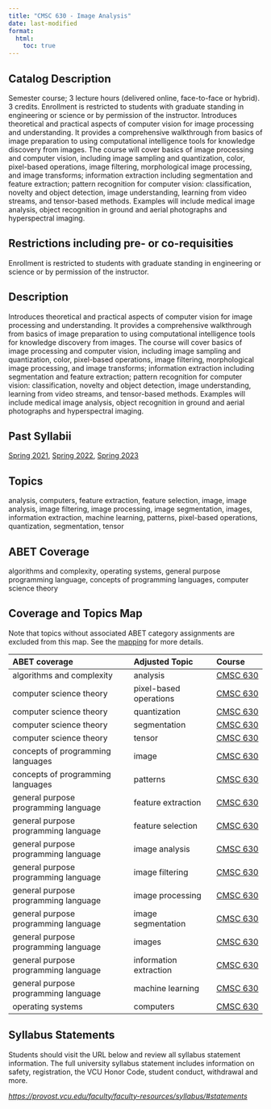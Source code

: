```yaml
---
title: "CMSC 630 - Image Analysis"
date: last-modified
format:
  html:
    toc: true
---
```


## Catalog Description

Semester course; 3 lecture hours (delivered online, face-to-face or hybrid). 3 credits. Enrollment is restricted to students with graduate standing in engineering or science or by permission of the instructor. Introduces theoretical and practical aspects of computer vision for image processing and understanding. It provides a comprehensive walkthrough from basics of image preparation to using computational intelligence tools for knowledge discovery from images. The course will cover basics of image processing and computer vision, including image sampling and quantization, color, pixel-based operations, image filtering, morphological image processing, and image transforms; information extraction including segmentation and feature extraction; pattern recognition for computer vision: classification, novelty and object detection, image understanding, learning from video streams, and tensor-based methods. Examples will include medical image analysis, object recognition in ground and aerial photographs and hyperspectral imaging.


## Restrictions including pre- or co-requisities
 
Enrollment is restricted to students with graduate standing in engineering or science or by permission of the instructor.

## Description

Introduces theoretical and practical aspects of computer vision for image processing and understanding. It provides a comprehensive walkthrough from basics of image preparation to using computational intelligence tools for knowledge discovery from images. The course will cover basics of image processing and computer vision, including image sampling and quantization, color, pixel-based operations, image filtering, morphological image processing, and image transforms; information extraction including segmentation and feature extraction; pattern recognition for computer vision: classification, novelty and object detection, image understanding, learning from video streams, and tensor-based methods. Examples will include medical image analysis, object recognition in ground and aerial photographs and hyperspectral imaging.

## Past Syllabii

<a href='./202120/CMSC_630_Syllabus_Spring_2021.pdf'>Spring 2021</a>, <a href='./202220/CMSC_630_Syllabus_Spring_2022.pdf'>Spring 2022</a>, <a href='./202320/CMSC_630_Syllabus_Spring_2023.pdf'>Spring 2023</a>

## Topics

analysis, computers, feature extraction, feature selection, image, image analysis, image filtering, image processing, image segmentation, images, information extraction, machine learning, patterns, pixel-based operations, quantization, segmentation, tensor

## ABET Coverage

algorithms and complexity, operating systems, general purpose programming language, concepts of programming languages, computer science theory

## Coverage and Topics Map

Note that topics without associated ABET category assignments are excluded from this map.  See the [mapping](https://docs.google.com/spreadsheets/d/1qrN3L7eRLsM-aVMHYaLQN-FMYtrTJf0_h6dLKlUdPkk/edit#gid=338318647) for more details.

ABET coverage                         Adjusted Topic          Course
------------------------------------  ----------------------  ----------------------------------
algorithms and complexity             analysis                <a href='CMSC630.qmd'>CMSC 630</a>
computer science theory               pixel-based operations  <a href='CMSC630.qmd'>CMSC 630</a>
computer science theory               quantization            <a href='CMSC630.qmd'>CMSC 630</a>
computer science theory               segmentation            <a href='CMSC630.qmd'>CMSC 630</a>
computer science theory               tensor                  <a href='CMSC630.qmd'>CMSC 630</a>
concepts of programming languages     image                   <a href='CMSC630.qmd'>CMSC 630</a>
concepts of programming languages     patterns                <a href='CMSC630.qmd'>CMSC 630</a>
general purpose programming language  feature extraction      <a href='CMSC630.qmd'>CMSC 630</a>
general purpose programming language  feature selection       <a href='CMSC630.qmd'>CMSC 630</a>
general purpose programming language  image analysis          <a href='CMSC630.qmd'>CMSC 630</a>
general purpose programming language  image filtering         <a href='CMSC630.qmd'>CMSC 630</a>
general purpose programming language  image processing        <a href='CMSC630.qmd'>CMSC 630</a>
general purpose programming language  image segmentation      <a href='CMSC630.qmd'>CMSC 630</a>
general purpose programming language  images                  <a href='CMSC630.qmd'>CMSC 630</a>
general purpose programming language  information extraction  <a href='CMSC630.qmd'>CMSC 630</a>
general purpose programming language  machine learning        <a href='CMSC630.qmd'>CMSC 630</a>
operating systems                     computers               <a href='CMSC630.qmd'>CMSC 630</a>


## Syllabus Statements

Students should visit the URL below and review all syllabus statement information. The full university syllabus statement includes information on safety, registration, the VCU Honor Code, student conduct, withdrawal and more.

*<https://provost.vcu.edu/faculty/faculty-resources/syllabus/#statements>*



